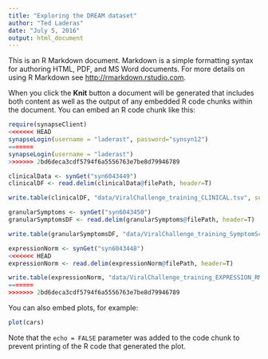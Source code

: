 ```yaml
---
title: "Exploring the DREAM dataset"
author: "Ted Laderas"
date: "July 5, 2016"
output: html_document
---
```


This is an R Markdown document. Markdown is a simple formatting syntax for authoring HTML, PDF, and MS Word documents. For more details on using R Markdown see <http://rmarkdown.rstudio.com>.

When you click the **Knit** button a document will be generated that includes both content as well as the output of any embedded R code chunks within the document. You can embed an R code chunk like this:

```r
require(synapseClient)
<<<<<<< HEAD
synapseLogin(username = "laderast", password="synsyn12")
=======
synapseLogin(username = "laderast")
>>>>>>> 2bd6deca3cdf5794f6a5556763e7be8d79946789

clinicalData <- synGet("syn6043449")
clinicalDF <- read.delim(clinicalData@filePath, header=T)

write.table(clinicalDF, "data/ViralChallenge_training_CLINICAL.tsv", sep="\t", row.names=FALSE)

granularSymptoms <- synGet("syn6043450")
granularSymptomsDF <- read.delim(granularSymptoms@filePath, header=T)

write.table(granularSymptomsDF, "data/ViralChallenge_training_SymptomScoresByDay.tsv", quote=F, sep = "\t", row.names=FALSE)

expressionNorm <- synGet("syn6043448")
<<<<<<< HEAD
expressionNorm <- read.delim(expressionNorm@filePath, header=T)

write.table(expressionNorm, "data/ViralChallenge_training_EXPRESSION_RMA.tsv", quote=F, sep="\t")
=======
>>>>>>> 2bd6deca3cdf5794f6a5556763e7be8d79946789
```

You can also embed plots, for example:

```r
plot(cars)
```

Note that the `echo = FALSE` parameter was added to the code chunk to prevent printing of the R code that generated the plot.
